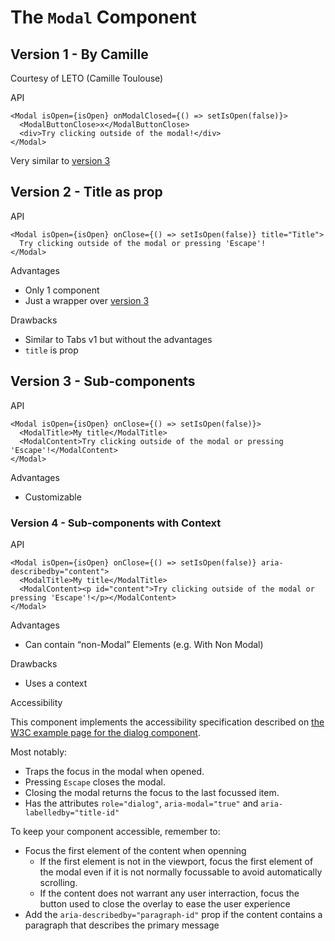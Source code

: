 

<Meta title="Components/Modal/Study" />

# The <code>Modal</code> Component

## Version 1 - By Camille

<TryBadge kind="components-modal-v1-by-camille" story="default" />
<DeprecatedBadge />

Courtesy of LETO (Camille Toulouse)

<div className="subheading">API</div>

```tsx
<Modal isOpen={isOpen} onModalClosed={() => setIsOpen(false)}>
  <ModalButtonClose>x</ModalButtonClose>
  <div>Try clicking outside of the modal!</div>
</Modal>
```

Very similar to <a href="#version-3---sub-components">version 3</a>

## Version 2 - Title as prop

<TryBadge kind="components-modal-v2-title-as-prop" story="default" />

<div className="subheading">API</div>

```tsx
<Modal isOpen={isOpen} onClose={() => setIsOpen(false)} title="Title">
  Try clicking outside of the modal or pressing 'Escape'!
</Modal>
```

<div className="subheading">Advantages</div>
<ul>
  <li>Only 1 component</li>
  <li>Just a wrapper over <a href="#version-3---sub-components">version 3</a></li>
</ul>

<div className="subheading">Drawbacks</div>
<ul>
  <li>Similar to <LinkTo kind="components-tabs-v1-labels-as-props" story="default">Tabs v1</LinkTo> but without the advantages</li>
  <li><code>title</code> is prop</li>
</ul>

## Version 3 - Sub-components

<TryBadge kind="components-modal-v3-sub-components" story="default" />

<div className="subheading">API</div>

```tsx
<Modal isOpen={isOpen} onClose={() => setIsOpen(false)}>
  <ModalTitle>My title</ModalTitle>
  <ModalContent>Try clicking outside of the modal or pressing 'Escape'!</ModalContent>
</Modal>
```

<div className="subheading">Advantages</div>
<ul>
  <li>Customizable</li>
</ul>

### Version 4 - Sub-components with Context

<TryBadge kind="components-modal-v4-⭐-♿-sub-components-with-context" story="default" />
<A11yBadge href="#v4-a11y" />

<div className="subheading">API</div>

```tsx
<Modal isOpen={isOpen} onClose={() => setIsOpen(false)} aria-describedby="content">
  <ModalTitle>My title</ModalTitle>
  <ModalContent><p id="content">Try clicking outside of the modal or pressing 'Escape'!</p></ModalContent>
</Modal>
```

<div className="subheading">Advantages</div>
<ul>
  <li>Can contain &ldquo;non-Modal&rdquo; Elements (e.g. <LinkTo kind="components-modal-v4-⭐-sub-components-with-context" story="with-non-modal">With Non Modal</LinkTo>)</li>
</ul>

<div className="subheading">Drawbacks</div>
<ul>
  <li>Uses a context</li>
</ul>

<div className="subheading" id="v4-a11y">Accessibility</div>

This component implements the accessibility specification described on [the W3C example page for the dialog component](https://www.w3.org/TR/2019/NOTE-wai-aria-practices-1.1-20190814/examples/dialog-modal/dialog.html).

Most notably:

- Traps the focus in the modal when opened.
- Pressing `Escape` closes the modal.
- Closing the modal returns the focus to the last focussed item.
- Has the attributes `role="dialog"`, `aria-modal="true"` and `aria-labelledby="title-id"`

To keep your component accessible, remember to:

- Focus the first element of the content when openning
  - If the first element is not in the viewport, focus the first element of the modal even if it is not normally focussable to avoid automatically scrolling.
  - If the content does not warrant any user interraction, focus the button used to close the overlay to ease the user experience
- Add the `aria-describedby="paragraph-id"` prop if the content contains a paragraph that describes the primary message
